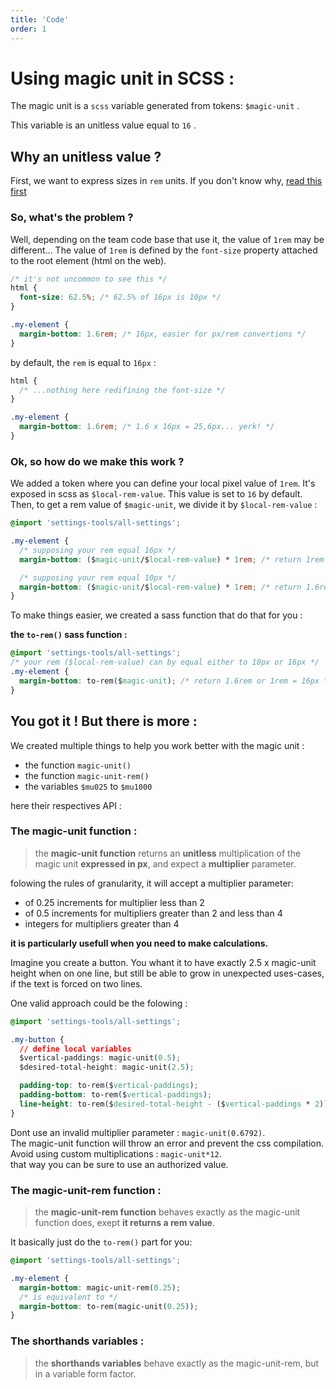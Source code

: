 ```yaml
---
title: 'Code'
order: 1
---
```


# Using magic unit in SCSS :

The magic unit is a `scss` variable generated from tokens: `$magic-unit` .

This variable is an unitless value equal to `16` .

## Why an unitless value ?

First, we want to express sizes in `rem` units.
If you don't know why, [read this first](https://www.sitepoint.com/understanding-and-using-rem-units-in-css/)

### So, what's the problem ?

Well, depending on the team code base that use it, the value of `1rem` may be different... The value of `1rem` is defined by the `font-size` property attached to the root element (html on the web).

```css
/* it's not uncommon to see this */
html {
  font-size: 62.5%; /* 62.5% of 16px is 10px */
}

.my-element {
  margin-bottom: 1.6rem; /* 16px, easier for px/rem convertions */
}
```

by default, the `rem` is equal to `16px` :

```css
html {
  /* ...nothing here redifining the font-size */
}

.my-element {
  margin-bottom: 1.6rem; /* 1.6 x 16px = 25,6px... yerk! */
}
```

### Ok, so how do we make this work ?

We added a token where you can define your local pixel value of `1rem`. It's exposed in scss as `$local-rem-value`. This value is set to `16` by default. Then, to get a rem value of `$magic-unit`, we divide it by `$local-rem-value` :

```css
@import 'settings-tools/all-settings';

.my-element {
  /* supposing your rem equal 16px */
  margin-bottom: ($magic-unit/$local-rem-value) * 1rem; /* return 1rem = 16px */

  /* supposing your rem equal 10px */
  margin-bottom: ($magic-unit/$local-rem-value) * 1rem; /* return 1.6rem = 16px */
}
```

To make things easier, we created a sass function that do that for you :

**the `to-rem()` sass function :**

```css
@import 'settings-tools/all-settings';
/* your rem ($local-rem-value) can by equal either to 10px or 16px */
.my-element {
  margin-bottom: to-rem($magic-unit); /* return 1.6rem or 1rem = 16px */
}
```

## You got it ! But there is more :

We created multiple things to help you work better with the magic unit :

- the function `magic-unit()`
- the function `magic-unit-rem()`
- the variables `$mu025` to `$mu1000`

here their respectives API :

### The magic-unit function :

> the **magic-unit function** returns an **unitless** multiplication of the magic unit **expressed in px**, and expect a **multiplier** parameter.

folowing the rules of granularity, it will accept a multiplier parameter:

- of 0.25 increments for multiplier less than 2
- of 0.5 increments for multipliers greater than 2 and less than 4
- integers for multipliers greater than 4

**it is particularly usefull when you need to make calculations.**

Imagine you create a button. You whant it to have exactly 2.5 x magic-unit height when on one line, but still be able to grow in unexpected uses-cases, if the text is forced on two lines.

One valid approach could be the folowing :

```css
@import 'settings-tools/all-settings';

.my-button {
  // define local variables
  $vertical-paddings: magic-unit(0.5);
  $desired-total-height: magic-unit(2.5);

  padding-top: to-rem($vertical-paddings);
  padding-bottom: to-rem($vertical-paddings);
  line-height: to-rem($desired-total-height - ($vertical-paddings * 2));
}
```

<Hint type="dont">
    <HintItem dont>
        Dont use an invalid multiplier parameter : <code>magic-unit(0.6792)</code>. <br />The magic-unit function will throw an error and prevent the css compilation.
    </HintItem>
    <HintItem dont>
        Avoid using custom multiplications : <code>magic-unit*12</code>. <br /> that way you can be sure to use an authorized value.
    </HintItem>
</Hint>

### The magic-unit-rem function :

> the **magic-unit-rem function** behaves exactly as the magic-unit function does, exept **it returns a rem value**.

It basically just do the `to-rem()` part for you:

```css
@import 'settings-tools/all-settings';

.my-element {
  margin-bottom: magic-unit-rem(0.25);
  /* is equivalent to */
  margin-bottom: to-rem(magic-unit(0.25));
}
```

### The shorthands variables :

> the **shorthands variables** behave exactly as the magic-unit-rem, but in a variable form factor.
